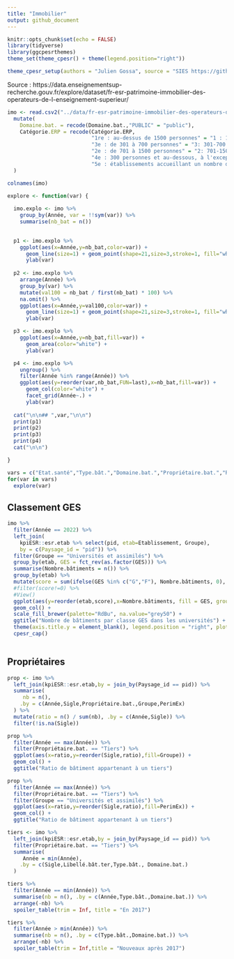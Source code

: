 ```yaml
---
title: "Immobilier"
output: github_document
---
```


```r
knitr::opts_chunk$set(echo = FALSE)
library(tidyverse)
library(ggcpesrthemes)
theme_set(theme_cpesr() + theme(legend.position="right"))

theme_cpesr_setup(authors = "Julien Gossa", source = "SIES https://github.com/cpesr/RFC/blob/main/immobilier/immobilier.md")
```

Source : https://data.enseignementsup-recherche.gouv.fr/explore/dataset/fr-esr-patrimoine-immobilier-des-operateurs-de-l-enseignement-superieur/

```r
imo <- read.csv2("../data/fr-esr-patrimoine-immobilier-des-operateurs-de-l-enseignement-superieur.csv", dec='.', na.strings = "") %>%
  mutate(
    Domaine.bat. = recode(Domaine.bat.,"PUBLIC" = "public"),
    Catégorie.ERP = recode(Catégorie.ERP,
                           "1re : au-dessus de 1500 personnes" = "1 : 1500- personnes",
                           "3e : de 301 à 700 personnes" = "3: 301-700 personnes",
                           "2e : de 701 à 1500 personnes" = "2: 701-1500 personnes",
                           "4e : 300 personnes et au-dessous, à l'exception des établissements compris dans la 5e catégorie" = "4: -300 personnes (hors 5)",
                           "5e : établissements accueillant un nombre de personnes inférieur au seuil dépendant du type d'établissement" = "5 : inférieur au seuil")
  )

colnames(imo)
```

```r

explore <- function(var) {
  
  imo.explo <- imo %>%
    group_by(Année, var = !!sym(var)) %>%
    summarise(nb_bat = n())
  

  p1 <- imo.explo %>%
    ggplot(aes(x=Année,y=nb_bat,color=var)) +
      geom_line(size=1) + geom_point(shape=21,size=3,stroke=1, fill="white") +
      ylab(var)
  
  p2 <- imo.explo %>%
    arrange(Année) %>%
    group_by(var) %>%
    mutate(val100 = nb_bat / first(nb_bat) * 100) %>%
    na.omit() %>%
    ggplot(aes(x=Année,y=val100,color=var)) +
      geom_line(size=1) + geom_point(shape=21,size=3,stroke=1, fill="white") +
      ylab(var)

  p3 <- imo.explo %>%
    ggplot(aes(x=Année,y=nb_bat,fill=var)) +
      geom_area(color="white") +
      ylab(var)

  p4 <- imo.explo %>%
    ungroup() %>%
    filter(Année %in% range(Année)) %>%
    ggplot(aes(y=reorder(var,nb_bat,FUN=last),x=nb_bat,fill=var)) +
      geom_col(color="white") +
      facet_grid(Année~.) +
      ylab(var)
  
  cat("\n\n## ",var,"\n\n")
  print(p1)
  print(p2)
  print(p3)
  print(p4)
  cat("\n\n")

}
```

```r
vars = c("Etat.santé","Type.bât.","Domaine.bat.","Propriétaire.bat.","Réglementation.générale","Catégorie.ERP","Type.ERP","Class..Monument.histo.","Etat.access.","Access..AdAP","Access..dérog.","Energie.class.","GES","Audit.energie","Bilan.carbone")
for(var in vars)
  explore(var)
```



## Classement GES

```r
imo %>% 
  filter(Année == 2022) %>%
  left_join(
    kpiESR::esr.etab %>% select(pid, etab=Etablissement, Groupe),
    by = c(Paysage_id = "pid")) %>%
  filter(Groupe == "Universités et assimilés") %>%
  group_by(etab, GES = fct_rev(as.factor(GES))) %>%
  summarise(Nombre.bâtiments = n()) %>%
  group_by(etab) %>%
  mutate(score = sum(ifelse(GES %in% c("G","F"), Nombre.bâtiments, 0), na.rm = TRUE)) %>%
  #filter(score!=0) %>%
  #View() 
  ggplot(aes(y=reorder(etab,score),x=Nombre.bâtiments, fill = GES, group=!is.na(GES))) + 
  geom_col() +
  scale_fill_brewer(palette="RdBu", na.value="grey50") +
  ggtitle("Nombre de bâtiments par classe GES dans les universités") +
  theme(axis.title.y = element_blank(), legend.position = "right", plot.title = element_text(hjust=1)) +
  cpesr_cap() 
  
```


## Propriétaires

```r
prop <- imo %>% 
  left_join(kpiESR::esr.etab,by = join_by(Paysage_id == pid)) %>%
  summarise(
     nb = n(),
    .by = c(Année,Sigle,Propriétaire.bat.,Groupe,PerimEx)
  ) %>% 
  mutate(ratio = n() / sum(nb), .by = c(Année,Sigle)) %>%
  filter(!is.na(Sigle))

prop %>% 
  filter(Année == max(Année)) %>%
  filter(Propriétaire.bat. == "Tiers") %>%
  ggplot(aes(x=ratio,y=reorder(Sigle,ratio),fill=Groupe)) +
  geom_col() +
  ggtitle("Ratio de bâtiment appartenant à un tiers")
```

```r
prop %>% 
  filter(Année == max(Année)) %>%
  filter(Propriétaire.bat. == "Tiers") %>%
  filter(Groupe == "Universités et assimilés") %>%
  ggplot(aes(x=ratio,y=reorder(Sigle,ratio),fill=PerimEx)) +
  geom_col() +
  ggtitle("Ratio de bâtiment appartenant à un tiers")
```


```r
tiers <- imo %>% 
  left_join(kpiESR::esr.etab,by = join_by(Paysage_id == pid)) %>%
  filter(Propriétaire.bat. == "Tiers") %>%
  summarise(
     Année = min(Année),
    .by = c(Sigle,Libellé.bât.ter,Type.bât., Domaine.bat.)
  ) 
```

```r
tiers %>%
  filter(Année == min(Année)) %>%
  summarise(nb = n(), .by = c(Année,Type.bât.,Domaine.bat.)) %>%
  arrange(-nb) %>%
  spoiler_table(trim = Inf, title = "En 2017")
```

```r
tiers %>%
  filter(Année > min(Année)) %>%
  summarise(nb = n(), .by = c(Type.bât.,Domaine.bat.)) %>%
  arrange(-nb) %>%
  spoiler_table(trim = Inf,title = "Nouveaux après 2017")
```